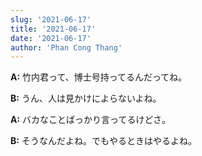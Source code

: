 ```yaml
---
slug: '2021-06-17'
title: '2021-06-17'
date: '2021-06-17'
author: 'Phan Cong Thang'
---
```


**A:** 竹内君って、博士号持ってるんだってね。

**B:** うん、人は見かけによらないよね。

**A:** バカなことばっかり言ってるけどさ。

**B:** そうなんだよね。でもやるときはやるよね。
